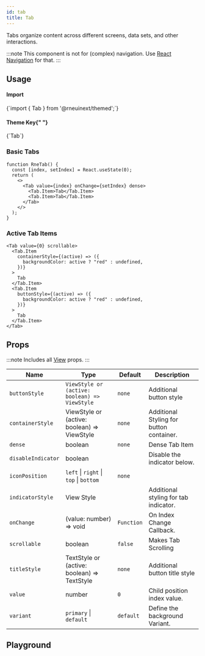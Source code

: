 ```yaml
---
id: tab
title: Tab
---
```



<IconsStyle />

Tabs organize content across different screens, data sets, and other interactions.

:::note
This component is not for (complex) navigation. Use [React Navigation](https://reactnavigation.org) for that.
:::

## Usage

<div class="row inline-flex-center">
  <div class="col col--3">
    <h4>Import</h4>
  </div>
  <div class="col col--9">
    <CodeBlock>{`import { Tab } from '@rneuinext/themed';`}</CodeBlock>
  </div>
  <div class="col col--3">
    <h4>
      Theme Key{" "}
      <a href="../customizing#using-themeprovider">
        <BiInfoCircle />
      </a>
    </h4>
  </div>
  <div class="col col--9">
    <CodeBlock>{`Tab`}</CodeBlock>
  </div>
</div>

### Basic Tabs

```tsx live
function RneTab() {
  const [index, setIndex] = React.useState(0);
  return (
    <>
      <Tab value={index} onChange={setIndex} dense>
        <Tab.Item>Tab</Tab.Item>
        <Tab.Item>Tab</Tab.Item>
      </Tab>
    </>
  );
}
```

### Active Tab Items

```tsx live
<Tab value={0} scrollable>
  <Tab.Item
    containerStyle={(active) => ({
      backgroundColor: active ? "red" : undefined,
    })}
  >
    Tab
  </Tab.Item>
  <Tab.Item
    buttonStyle={(active) => ({
      backgroundColor: active ? "red" : undefined,
    })}
  >
    Tab
  </Tab.Item>
</Tab>
```

<Usage />

## Props

:::note
Includes all [View](https://reactnative.dev/docs/view#props) props.
:::

<div class='table-responsive'>

| Name               | Type                                          | Default    | Description                              |
| ------------------ | --------------------------------------------- | ---------- | ---------------------------------------- |
| `buttonStyle`      | `ViewStyle or (active: boolean) => ViewStyle` | `none`     | Additional button style                  |
| `containerStyle`   | ViewStyle or (active: boolean) => ViewStyle   | `none`     | Additional Styling for button container. |
| `dense`            | boolean                                       | `none`     | Dense Tab Item                           |
| `disableIndicator` | boolean                                       |            | Disable the indicator below.             |
| `iconPosition`     | `left` \| `right` \| `top` \| `bottom`        | `none`     |                                          |
| `indicatorStyle`   | View Style                                    |            | Additional styling for tab indicator.    |
| `onChange`         | (value: number) => void                       | `Function` | On Index Change Callback.                |
| `scrollable`       | boolean                                       | `false`    | Makes Tab Scrolling                      |
| `titleStyle`       | TextStyle or (active: boolean) => TextStyle   | `none`     | Additional button title style            |
| `value`            | number                                        | `0`        | Child position index value.              |
| `variant`          | `primary` \| `default`                        | `default`  | Define the background Variant.           |

</div>

## Playground

<Play />
